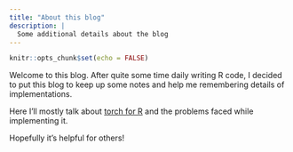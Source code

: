 ```yaml
---
title: "About this blog"
description: |
  Some additional details about the blog
---
```


```r
knitr::opts_chunk$set(echo = FALSE)
```

Welcome to this blog. After quite some time daily writing R code, I decided to put this blog to keep up some notes and help me remembering details of implementations.

Here I'll mostly talk about [torch for R](https://torch.mlverse.org) and the problems faced while implementing it.

Hopefully it's helpful for others!
